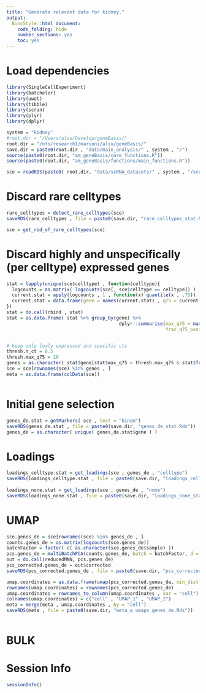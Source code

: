 ```yaml
---
title: "Generate relevant data for kidney."
output:
  BiocStyle::html_document:
    code_folding: hide
    number_sections: yes
    toc: yes  
---
```

# Load dependencies

```r


library(SingleCellExperiment)
library(batchelor)
library(uwot)
library(tibble)
library(scran)
library(plyr)
library(dplyr)

system = "kidney"
#root.dir = "/Users/alsu/Develop/geneBasis/"
root.dir = "/nfs/research1/marioni/alsu/geneBasis/"
save.dir = paste0(root.dir , "data/main_analysis/" , system , "/")
source(paste0(root.dir, "am_geneBasis/core_functions.R"))
source(paste0(root.dir, "am_geneBasis/functions/main_functions.R"))

sce = readRDS(paste0( root.dir, "data/scRNA_datasets/" , system , "/sce_" , system , ".Rds"))


```

<!-- # Discard highly expressed genes -->

<!-- ```{r discard-highly-expressed-genes, message = FALSE} -->


<!-- sce = get_rid_of_highly_expressed_genes(sce) -->


<!-- ``` -->

# Discard rare celltypes

```r


rare_celltypes = detect_rare_celltypes(sce)
saveRDS(rare_celltypes , file = paste0(save.dir, "rare_celltypes_stat.Rds"))

sce = get_rid_of_rare_celltypes(sce)


```


# Discard highly and unspecifically (per celltype) expressed genes

```r


stat = lapply(unique(sce$celltype) , function(celltype){
  logcounts = as.matrix( logcounts(sce[, sce$celltype == celltype]) )
  current.stat = apply(logcounts , 1 , function(x) quantile(x , .75))
  current.stat = data.frame(gene = names(current.stat) , q75 = current.stat , celltype = celltype)
})
stat = do.call(rbind , stat)
stat = as.data.frame( stat %>% group_by(gene) %>%
                                         dplyr::summarise(max_q75 = max(q75) , 
                                                          frac_q75_positive = mean(q75 > 0)))


# keep only lowly expressed and specific cts
thresh.n_ct = 0.5
thresh.max_q75 = 20
genes = as.character( stat$gene[stat$max_q75 < thresh.max_q75 & stat$frac_q75_positive < thresh.n_ct] )
sce = sce[rownames(sce) %in% genes , ]
meta = as.data.frame(colData(sce))



```


# Initial gene selection

```r


genes_de.stat = getMarkers( sce , test = "binom")
saveRDS(genes_de.stat , file = paste0(save.dir, "genes_de_stat.Rds"))
genes_de = as.character( unique( genes_de.stat$gene ) )


```


# Loadings

```r


loadings_celltype.stat = get_loadings(sce , genes_de , "celltype")
saveRDS(loadings_celltype.stat , file = paste0(save.dir, "loadings_celltype_stat.Rds"))
  
loadings_none.stat = get_loadings(sce , genes_de , "none")
saveRDS(loadings_none.stat , file = paste0(save.dir, "loadings_none_stat.Rds"))


```

# UMAP

```r


sce.genes_de = sce[rownames(sce) %in% genes_de , ]
counts.genes_de = as.matrix(logcounts(sce.genes_de))
batchFactor = factor( c( as.character(sce.genes_de$sample) ))
pcs.genes_de = multiBatchPCA(counts.genes_de, batch = batchFactor, d = 50)
out = do.call(reducedMNN, pcs.genes_de)
pcs_corrected.genes_de = out$corrected
saveRDS(pcs_corrected.genes_de , file = paste0(save.dir, "pcs_corrected_genes_de.Rds"))

umap.coordinates = as.data.frame(umap(pcs_corrected.genes_de, min_dist = 0.7))
rownames(umap.coordinates) = rownames(pcs_corrected.genes_de)
umap.coordinates = rownames_to_column(umap.coordinates , var = "cell")
colnames(umap.coordinates) = c("cell" , "UMAP_1" , "UMAP_2")
meta = merge(meta , umap.coordinates , by = "cell")
saveRDS(meta , file = paste0(save.dir, "meta_w_umaps_genes_de.Rds"))



```

# BULK

<!-- ## Mapping -->

<!-- ```{r mapping-de-genes, message = FALSE} -->


<!-- mapping.genes_de = get_mapping(genes_de , sce) -->
<!-- saveRDS(mapping.genes_de , file = paste0(save.dir, "mapping_genes_de.Rds")) -->


<!-- ``` -->

<!-- ## Graph structure -->

<!-- ```{r graph-genes-de, message = FALSE} -->


<!-- graph.genes_de = get_graph(genes_de , sce) -->
<!-- saveRDS(graph.genes_de , file = paste0(save.dir, "graph_genes_de.Rds")) -->


<!-- ``` -->


<!-- ## Prediction of transcriptome -->

<!-- ```{r prediction-transcriptome-genes-de, message = FALSE} -->


<!-- corr_transcriptome.genes_de = getCorrTranscriptome(mapping.genes_de , genes_de) -->
<!-- saveRDS(corr_transcriptome.genes_de , file = paste0(save.dir, "corr_transcriptome_genes_de.Rds")) -->


<!-- ``` -->

# Session Info

```r
sessionInfo()
```
